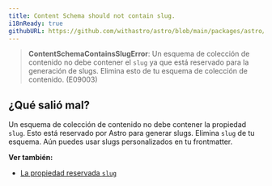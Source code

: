 ```yaml
---
title: Content Schema should not contain slug.
i18nReady: true
githubURL: https://github.com/withastro/astro/blob/main/packages/astro/src/core/errors/errors-data.ts
---
```


> **ContentSchemaContainsSlugError**: Un esquema de colección de contenido no debe contener el `slug` ya que está reservado para la generación de slugs. Elimina esto de tu esquema de colección de contenido. (E09003)

## ¿Qué salió mal?
Un esquema de colección de contenido no debe contener la propiedad `slug`. Esto está reservado por Astro para generar slugs. Elimina `slug` de tu esquema. Aún puedes usar slugs personalizados en tu frontmatter.

**Ver también:**
-  [La propiedad reservada `slug`](/es/guides/content-collections/#defining-custom-slugs)
